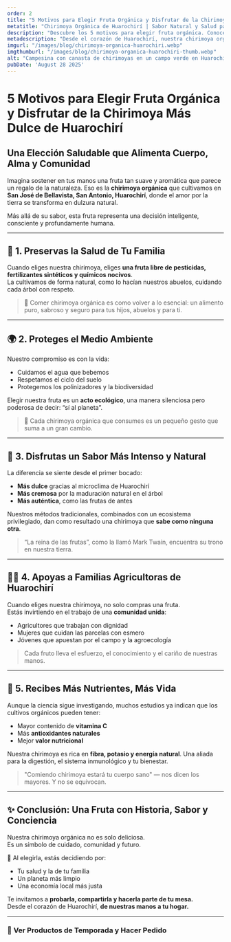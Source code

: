```yaml
---
order: 2
title: "5 Motivos para Elegir Fruta Orgánica y Disfrutar de la Chirimoya Más Dulce de Huarochirí"
metatitle: "Chirimoya Orgánica de Huarochirí | Sabor Natural y Salud para tu Familia"
description: "Descubre los 5 motivos para elegir fruta orgánica. Conoce la chirimoya de Huarochirí: cultivada sin químicos, con sabor inigualable y beneficios para toda la familia."
metadescription: "Desde el corazón de Huarochirí, nuestra chirimoya orgánica es dulce, cremosa y saludable. 5 razones para disfrutar fruta libre de químicos y apoyar a agricultores locales."
imgurl: "/images/blog/chirimoya-organica-huarochiri.webp"
imgthumburl: "/images/blog/chirimoya-organica-huarochiri-thumb.webp"
alt: "Campesina con canasta de chirimoyas en un campo verde en Huarochirí"
pubDate: 'August 28 2025'
---
```


# **5 Motivos para Elegir Fruta Orgánica y Disfrutar de la Chirimoya Más Dulce de Huarochirí**
## **Una Elección Saludable que Alimenta Cuerpo, Alma y Comunidad**

Imagina sostener en tus manos una fruta tan suave y aromática que parece un regalo de la naturaleza. Eso es la **chirimoya orgánica** que cultivamos en **San José de Bellavista, San Antonio, Huarochirí**, donde el amor por la tierra se transforma en dulzura natural.

Más allá de su sabor, esta fruta representa una decisión inteligente, consciente y profundamente humana.

---

## 🧡 **1. Preservas la Salud de Tu Familia**

Cuando eliges nuestra chirimoya, eliges **una fruta libre de pesticidas, fertilizantes sintéticos y químicos nocivos**.  
La cultivamos de forma natural, como lo hacían nuestros abuelos, cuidando cada árbol con respeto.

> 🥄 Comer chirimoya orgánica es como volver a lo esencial: un alimento puro, sabroso y seguro para tus hijos, abuelos y para ti.

---

## 🌍 **2. Proteges el Medio Ambiente**

Nuestro compromiso es con la vida:  
- Cuidamos el agua que bebemos  
- Respetamos el ciclo del suelo  
- Protegemos los polinizadores y la biodiversidad

Elegir nuestra fruta es un **acto ecológico**, una manera silenciosa pero poderosa de decir: “sí al planeta”.

> 🌱 Cada chirimoya orgánica que consumes es un pequeño gesto que suma a un gran cambio.

---

## 🍈 **3. Disfrutas un Sabor Más Intenso y Natural**

La diferencia se siente desde el primer bocado:  
- **Más dulce** gracias al microclima de Huarochirí  
- **Más cremosa** por la maduración natural en el árbol  
- **Más auténtica**, como las frutas de antes

Nuestros métodos tradicionales, combinados con un ecosistema privilegiado, dan como resultado una chirimoya que **sabe como ninguna otra**.

> “La reina de las frutas”, como la llamó Mark Twain, encuentra su trono en nuestra tierra.

---

## 👩‍🌾 **4. Apoyas a Familias Agricultoras de Huarochirí**

Cuando eliges nuestra chirimoya, no solo compras una fruta.  
Estás invirtiendo en el trabajo de una **comunidad unida**:  
- Agricultores que trabajan con dignidad  
- Mujeres que cuidan las parcelas con esmero  
- Jóvenes que apuestan por el campo y la agroecología

> Cada fruto lleva el esfuerzo, el conocimiento y el cariño de nuestras manos.

---

## 💪 **5. Recibes Más Nutrientes, Más Vida**

Aunque la ciencia sigue investigando, muchos estudios ya indican que los cultivos orgánicos pueden tener:  
- Mayor contenido de **vitamina C**  
- Más **antioxidantes naturales**  
- Mejor **valor nutricional**

Nuestra chirimoya es rica en **fibra, potasio y energía natural**. Una aliada para la digestión, el sistema inmunológico y tu bienestar.

> "Comiendo chirimoya estará tu cuerpo sano" — nos dicen los mayores. Y no se equivocan.

---

## ✨ **Conclusión: Una Fruta con Historia, Sabor y Conciencia**

Nuestra chirimoya orgánica no es solo deliciosa.  
Es un símbolo de cuidado, comunidad y futuro.

🍃 Al elegirla, estás decidiendo por:
- Tu salud y la de tu familia  
- Un planeta más limpio  
- Una economía local más justa

Te invitamos a **probarla, compartirla y hacerla parte de tu mesa.**  
Desde el corazón de Huarochirí, **de nuestras manos a tu hogar.**

---

### 🛒 **Ver Productos de Temporada y Hacer Pedido**


<WhatsappSendUrl  
  text="Contactar"  
  message="Me interesa comprar la chirimoya orgánica de Huarochirí"  
  variant="primary"  
/>
